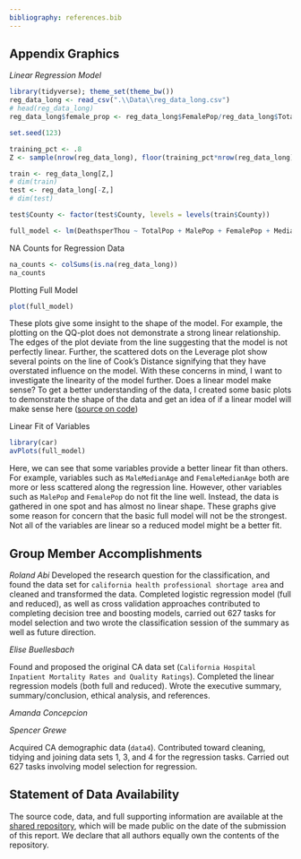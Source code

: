 ```yaml
---
bibliography: references.bib
---
```

## Appendix Graphics

*Linear Regression Model*
```r
library(tidyverse); theme_set(theme_bw())
reg_data_long <- read_csv(".\\Data\\reg_data_long.csv")
# head(reg_data_long)
reg_data_long$female_prop <- reg_data_long$FemalePop/reg_data_long$TotalPop

set.seed(123)

training_pct <- .8
Z <- sample(nrow(reg_data_long), floor(training_pct*nrow(reg_data_long)))

train <- reg_data_long[Z,]
# dim(train)
test <- reg_data_long[-Z,]
# dim(test)

test$County <- factor(test$County, levels = levels(train$County))

full_model <- lm(DeathsperThou ~ TotalPop + MalePop + FemalePop + MedianAge + MaleMedianAge + FemaleMedianAge + Under5yoPop + Under18yoPop + Pop21andOlder + Pop55andOlder + Pop60andOlder + Pop65andOlder + num_desig + amer_indian + black + hispanic + asian + multi_race + pac_island + white + poverty + labor_force + unemployed + median_income + TotalDeaths + TotalCases + prop_hpsa + nonwhite_prop + Rating + Deaths + unempl_prop + poverty_prop + prop55older + Cases + HospNumber + CasesperThou + female_prop , data = train)
```

NA Counts for Regression Data
```r
na_counts <- colSums(is.na(reg_data_long))
na_counts

```
Plotting Full Model
```r
plot(full_model)
```
These plots give some insight to the shape of the model. For example, the plotting on the QQ-plot does not demonstrate a strong linear relationship. The edges of the plot deviate from the line suggesting that the model is not perfectly linear. Further, the scattered dots on the Leverage plot show several points on the line of Cook's Distance signifying that they have overstated influence on the model. With these concerns in mind, I want to investigate the linearity of the model further. Does a linear model make sense? To get a better understanding of the data, I created some basic plots to demonstrate the shape of the data and get an idea of if a linear model will make sense here ([source on code](https://www.statology.org/plot-multiple-linear-regression-in-r/))

Linear Fit of Variables
```r

library(car)
avPlots(full_model)

```
Here, we can see that some variables provide a better linear fit than others. For example, variables such as `MaleMedianAge` and `FemaleMedianAge` both are more or less scattered along the regression line. However, other variables such as `MalePop` and `FemalePop` do not fit the line well. Instead, the data is gathered in one spot and has almost no linear shape. These graphs give some reason for concern that the basic full model will not be the strongest. Not all of the variables are linear so a reduced model might be a better fit. 


## Group Member Accomplishments

*Roland Abi*
Developed the research question for the classification, and found the data set for `california health professional shortage area` and cleaned and transformed the data. Completed logistic regression model (full and reduced), as well as cross validation approaches contributed to completing decision tree and boosting models, carried out 627 tasks for model selection and two wrote the classification session of the summary as well as future direction.   

*Elise Buellesbach*

Found and proposed the original CA data set (`California Hospital Inpatient Mortality Rates and Quality Ratings`). Completed the linear regression models (both full and reduced). Wrote the executive summary, summary/conclusion, ethical analysis, and references. 

*Amanda Concepcion*


*Spencer Grewe*

Acquired CA demographic data (`data4`). Contributed toward cleaning, tidying and joining data sets 1, 3, and 4 for the regression tasks. Carried out 627 tasks involving model selection for regression. 


## Statement of Data Availability

The source code, data, and full supporting information are available at the [shared repository](https://github.com/sbgrewe/STAT627-FinalProj), which will be made public on the date of the submission of this report. We declare that all authors equally own the contents of the repository. 

